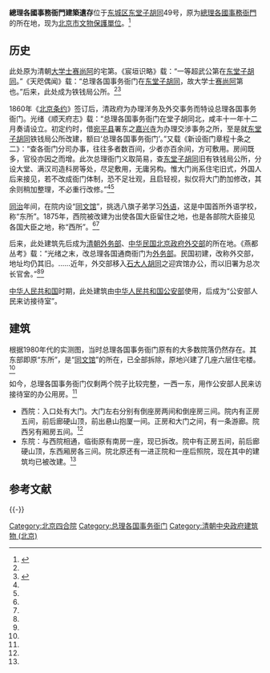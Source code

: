 {{Coord|39.9142969|116.4214518|type:landmark_region:CN-11_source:GoogleMaps|display=title}}
{{文物保护单位
| 级别 = 省级
| 省区市 = 北京市
| 名称 = 总理各国事务衙门建筑遗存
| 图片 = 总理各国事务衙门建筑遗存 7381.jpg
| 编号 = 7-6
| 分类 = 古建筑
| 时代 = [[清|清]]
| 所在 = [[东城区_(北京市)|东城区]]
| 登录 = 2003年12月11日
}}

'''總理各國事務衙門建築遺存'''位于[[东城区_(北京市)|东城区]][[东堂子胡同|东堂子胡同]]49号，原为[[總理各國事務衙門|總理各國事務衙門]]的所在地，现为[[北京市文物保護單位|北京市文物保護單位]]。<ref name=bjwb>{{Cite web |url=http://www.bjww.gov.cn/wbsj/bjwbdw.htm |title=北京市各级文物保护单位，北京市文物局网站，于2010-12-5查阅 |access-date=2013-04-23 |archive-date=2016-12-29 |archive-url=https://web.archive.org/web/20161229082946/http://www.bjww.gov.cn/wbsj/bjwbdw.htm |dead-url=yes }}</ref>

==历史==
此处原为清朝[[大学士|大学士]][[赛尚阿|赛尚阿]]的宅第。《宸垣识略》载：“一等超武公第在[[东堂子胡同|东堂子胡同]]。”《天咫偶闻》载：“总理各国事务衙门在[[东堂子胡同|东堂子胡同]]，故大学士[[赛尚阿|赛尚阿]]第也。”后来，此处成为铁钱局公所。<ref name=bjwb/><ref name=dhly>{{Cite web |url=http://www.bjdclib.com/subdb/laneculture/historybuilding/200906/t20090612_2107.html |title=总理各国事务衙门建筑遗存，东华流韵，于2013-04-23查阅 |access-date=2013-04-23 |archive-date=2016-03-04 |archive-url=https://web.archive.org/web/20160304121710/http://www.bjdclib.com/subdb/laneculture/historybuilding/200906/t20090612_2107.html |dead-url=no }}</ref>

1860年《[[北京条约|北京条约]]》签订后，清政府为办理洋务及外交事务而特设总理各国事务衙门。光绪《顺天府志》载：“总理各国事务衙门在堂子胡同北，咸丰十一年十二月奏请设立。初定约时，借[[宛平县|宛平县]]署东之[[嘉兴寺|嘉兴寺]]为办理交涉事务之所，至是就[[东堂子胡同|东堂子胡同]]铁钱局公所改建，额曰‘总理各国事务衙门’。”又载《新设衙门章程十条之二》：“查各衙门分司办事，往往多者数百间，少者亦百余间，方可敷用。房间既多，官役亦因之而增。此次总理衙门义取简易，查[[东堂子胡同|东堂子胡同]]旧有铁钱局公所，分设大堂、满汉司造科房等处，尽足敷用，无庸另构。惟大门尚系住宅旧式，外国人后来接见，若不改成衙门体制，恐不足壮观，且启轻视，拟仅将大门酌加修改，其余则稍加整理，不必重行改修。”<ref name=bjwb/><ref name=dhly/>

[[同治|同治]]年间，在院内设“[[同文馆|同文馆]]”，挑选八旗子弟学习[[外语|外语]]，这是中国首所外语学校，称“东所”。1875年，西院被改建为出使各国大臣留住之地，也是各部院大臣接见各国大臣之地，称“西所”。<ref name=bjwb/><ref name=dhly/>

后来，此处建筑先后成为[[清朝|清朝]][[外务部|外务部]]、[[中华民国|中华民国]][[中华民国北京政府|北京政府]][[中华民国外交部|外交部]]的所在地。《燕都丛考》载：“光绪之末，改总理各国通商衙门为[[外务部|外务部]]。民国初建，改称外交部，地址均仍其旧。……近年，外交部移入[[石大人胡同|石大人胡同]]之迎宾馆办公，而以旧署为总次长官舍。”<ref name=bjwb/><ref name=dhly/>

[[中华人民共和国|中华人民共和国]]时期，此处建筑由[[中华人民共和国公安部|中华人民共和国公安部]]使用，后成为“公安部人民来访接待室”。

==建筑==
根据1980年代的实测图，当时总理各国事务衙门原有的大多数院落仍然存在。其东部即原“东所”，是“[[同文馆|同文馆]]”的所在，已全部拆除，原地兴建了几座六层住宅楼。<ref name=dhly/>

如今，总理各国事务衙门仅剩两个院子比较完整，一西一东，用作公安部人民来访接待室的办公用房。<ref name=dhly/>
*西院：入口处有大门。大门左右分别有倒座房两间和倒座房三间。院内有正房五间，前后廊硬山顶，前出悬山抱厦一间。正房和大门之间，有一条游廊。院西另有厢房五间。<ref name=dhly/>
*东院：与西院相通，临街原有南房一座，现已拆改。院中有正房五间，前后廊硬山顶，东西厢房各三间。院北原还有一进正院和一座后照院，现在其中的建筑均已被改建。<ref name=dhly/>

== 参考文献 ==
{{Reflist}}

{{-}}
{{北京市文物保護單位}}

[[Category:北京四合院|Category:北京四合院]]
[[Category:总理各国事务衙门|Category:总理各国事务衙门]]
[[Category:清朝中央政府建筑物_(北京)|Category:清朝中央政府建筑物 (北京)]]